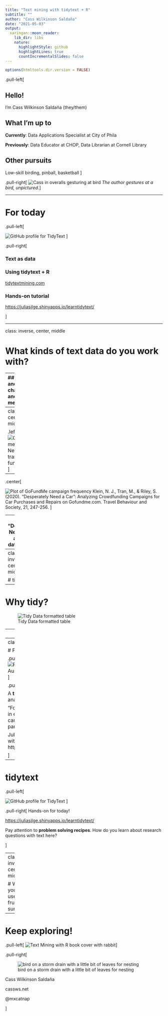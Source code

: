 ---
title: "Text mining with tidytext + R"
subtitle: ""
author: "Cass Wilkinson Saldaña"
date: "2021-05-03"
output:
  xaringan::moon_reader:
    lib_dir: libs
    nature:
      highlightStyle: github
      highlightLines: true
      countIncrementalSlides: false
---

```{r setup, include=FALSE}
options(htmltools.dir.version = FALSE)
```


.pull-left[

## Hello!
I'm Cass Wilkinson Saldaña (they/them)

## What I'm up to
**Currently**: Data Applications Specialist at City of Phila

**Previously**: Data Educator at CHOP, Data Librarian at Cornell Library

## Other pursuits
Low-skill birding, pinball, basketball
]

.pull-right[
![Cass in overalls gesturing at bird](images/cass_bird.jpg)
*The author gestures at a bird, unpictured.*
]

---

# For today

.pull-left[


![GitHub profile for TidyText](images/gh-tidytext.jpg)
]

.pull-right[

### Text as data

### Using tidytext + R

[tidytextmining.com](https://www.tidytextmining.com/)

### Hands-on tutorial

[https://juliasilge.shinyapps.io/learntidytext/](https://juliasilge.shinyapps.io/learntidytext/)


]

---

class: inverse, center, middle

# What kinds of text data do you work with?


---
## Text and data: challenges and methods!

.pull-left[

### Mismatching address strings

### Open text response fields

### Meaningful data embedded in text (eg scraped HTML from a website)

### Extracting named entities (eg want to geocode city names)

### Substring and pattern matching (regular expressions)
]

.pull-right[

### Text mining
Extract/create structure from unstructured text data; count instances of words and phrases

### Natural language processing
Interpret text as written language; tag parts-of-speech; extract named entities, sentiments, meaning

### Topic modeling
Discover patterns of words and phrases across series of documents

]


---
class: center, middle

.left[
![Gofundme for I Need a Car transit fundraiser](images/transit_gofundme.jpg)
]

---
.center[

![Plot of GoFundMe campaign frequency](images/campaign_freq_pairs.png)
Klein, N. J., Tran, M., & Riley, S. (2020). "Desperately Need a Car”: Analyzing Crowdfunding Campaigns for Car Purchases and Repairs on Gofundme.com. Travel Behaviour and Society, 21, 247-256.
]

---
# "Desperately Need a Car” as text + data process


1. Create a dataframe from a website (web scraping)

2. Split open text into sequence of words or tokens (tokenization)

3. Count words or phrases (n-grams)

4. Analyzing connections based on proximity of words/phrases (collocation)



---
class: inverse, center, middle

# tidytext

---

# Why tidy?


![Tidy Data formatted table](images/tidy_data.png)

---
# Why tidy?

"'Happy families are all alike; every
unhappy family is unhappy in its own
way
Leo Tolstoy'

Like families, tidy datasets are all alike but every messy dataset is messy in its own way." (2014, Wickham, "Tidy Data")


---
class: center, middle


# For text, each "tidy" record is a token

.pull-right[
![R code showing tidy text data from a Jane Austen novel](images/tidy_tokens.jpg)
]

.pull-left[

A **token** in text mining is a meaningful unit of analysis

"For tidy text mining, the **token** that is stored in each row is most often a single word, but can also be an n-gram, sentence, or paragraph."

Julia Silge and David Robinson, Text Mining with R: https://www.tidytextmining.com/tidytext.html


]

---

# tidytext

.pull-left[

![GitHub profile for TidyText](images/gh-tidytext.jpg)
]

.pull-right[
Hands-on for today!

[https://juliasilge.shinyapps.io/learntidytext/](https://juliasilge.shinyapps.io/learntidytext/)

Pay attention to **problem solving recipes**. How do you learn about research questions with text here? 

]



---
class: inverse, center, middle

# What did you find useful, frustrating, surprising?

---

# Keep exploring!

.pull-left[
![Text Mining with R book cover with rabbit](images/tmwr-cover.png)
]

.pull-right[

![bird on a storm drain with a little bit of leaves for nesting](images/bird_on_the_wire.jpg)

Cass Wilkinson Saldaña

cassws.net

@mxcatnap

]
